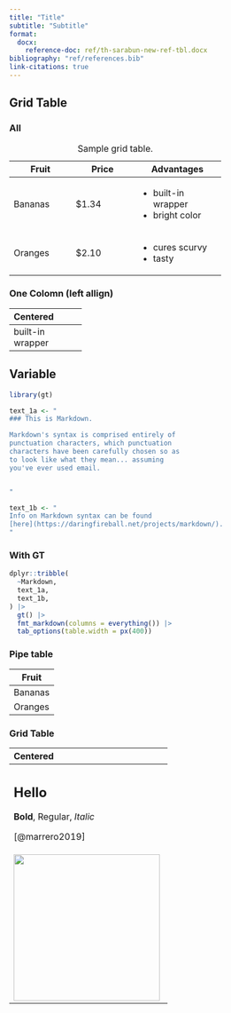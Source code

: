 ```yaml
---
title: "Title"
subtitle: "Subtitle"
format:
  docx:
    reference-doc: ref/th-sarabun-new-ref-tbl.docx
bibliography: "ref/references.bib"
link-citations: true
---
```


## Grid Table

### All

+---------------+---------------+----------------------+
| Fruit         | Price         | Advantages           |
+===============+===============+======================+
| Bananas       | \$1.34        | -   built-in wrapper |
|               |               | -   bright color     |
+---------------+---------------+----------------------+
| Oranges       | \$2.10        | -   cures scurvy     |
|               |               | -   tasty            |
+---------------+---------------+----------------------+

: Sample grid table.

### One Colomn (left allign)

+------------------+
| Centered         |
+:=================+
| built-in wrapper |
+------------------+

## Variable

```r
library(gt)
```

```r
text_1a <- "
### This is Markdown.

Markdown's syntax is comprised entirely of
punctuation characters, which punctuation
characters have been carefully chosen so as
to look like what they mean... assuming
you've ever used email.


"

text_1b <- "
Info on Markdown syntax can be found
[here](https://daringfireball.net/projects/markdown/).
"
```

### With GT

```r
dplyr::tribble(
  ~Markdown,
  text_1a,  
  text_1b,  
) |>
  gt() |>
  fmt_markdown(columns = everything()) |>
  tab_options(table.width = px(400))
```

### Pipe table

| Fruit   |
|---------|
| Bananas |
| Oranges |

### Grid Table

+----------------------------------------------------------------------+
| Centered                                                             |
+:=====================================================================+
| ## Hello                                                             |
|                                                                      |
| **Bold**, Regular, *Italic*                                          |
|                                                                      |
| [@marrero2019]                                                       |
+----------------------------------------------------------------------+
| ![](img/icon.png){width="264"}                                       |
+----------------------------------------------------------------------+